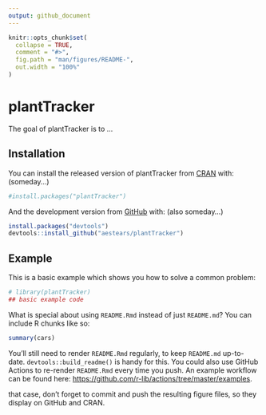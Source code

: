 ```yaml
---
output: github_document
---
```


<!-- README.md is generated from README.Rmd. Please edit that file -->

```r
knitr::opts_chunk$set(
  collapse = TRUE,
  comment = "#>",
  fig.path = "man/figures/README-",
  out.width = "100%"
)
```

# plantTracker

<!-- badges: start -->
<!-- badges: end -->

The goal of plantTracker is to ...

## Installation

You can install the released version of plantTracker from [CRAN](https://CRAN.R-project.org) with: (someday...)

``` r
#install.packages("plantTracker")
```

And the development version from [GitHub](https://github.com/) with: (also someday...)

``` r
install.packages("devtools")
devtools::install_github("aestears/plantTracker")
```
## Example

This is a basic example which shows you how to solve a common problem:

```r
# library(plantTracker)
## basic example code
```

What is special about using `README.Rmd` instead of just `README.md`? You can include R chunks like so:

```r
summary(cars)
```

You'll still need to render `README.Rmd` regularly, to keep `README.md` up-to-date. `devtools::build_readme()` is handy for this. You could also use GitHub Actions to re-render `README.Rmd` every time you push. An example workflow can be found here: <https://github.com/r-lib/actions/tree/master/examples>.

 that case, don't forget to commit and push the resulting figure files, so they display on GitHub and CRAN.
